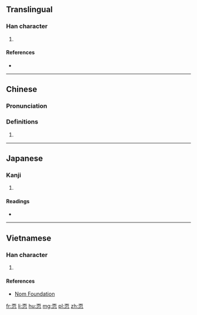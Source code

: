 ==Translingual==

===Han character===
{{Han char|rn=61|rad=心|as=06|sn=10|four=10332|canj=MBP|ids=⿱而心}}

# {{defn|Han|sort=心06}}

====References====
* {{Han ref|kx=0385.080|dkj=10587|dj=0716.030|hdz=42290.090|uh=6067|ud=24679|bh=D17E|bd=53630}}

----

==Chinese==
{{zh-forms}}

===Pronunciation===
{{zh-pron
|m=nǜ
|c=nuk1,nuk6
|h=
|mn=
|w=
|mc=y
|oc=
|ma=|ma2=
|cat=
}}

===Definitions===
{{zh-hanzi}}

# {{defn|Han|sort=心06}}

----

==Japanese==

===Kanji===
{{ja-kanji|grade=|rs=心06}}

# {{defn|lang=ja|sort=心06}}

====Readings====
* {{ja-readings|on=[[じく]] (jiku), [[にく]] (niku), [[じょく]] (joku), [[にょく]] (nyoku)|kun=[[はじる]] (hajiru)}}

----

==Vietnamese==

===Han character===
{{vi-readings|rs=心06| hanviet = nục}}

# {{defn|lang=vi|sort=心06}}

====References====
*[http://nomfoundation.org/common/nom_details.php?codepoint=6067 Nom Foundation]

[[fr:恧]]
[[li:恧]]
[[hu:恧]]
[[mg:恧]]
[[pl:恧]]
[[zh:恧]]